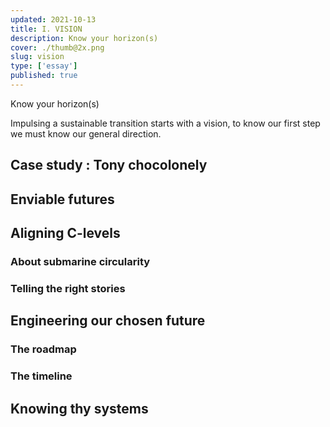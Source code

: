 ```yaml
---
updated: 2021-10-13
title: I. VISION
description: Know your horizon(s)
cover: ./thumb@2x.png
slug: vision
type: ['essay']
published: true
---
```


<SimpleCard width="700px">

<p>

Know your horizon(s)
	
</p>

</SimpleCard>

Impulsing a sustainable transition starts with a vision, to know our first step we must know our general direction. 
## Case study : Tony chocolonely 

## Enviable futures

## Aligning C-levels 
### About submarine circularity
### Telling the right stories 

## Engineering our chosen future 
### The roadmap 
### The timeline 

## Knowing thy systems 



